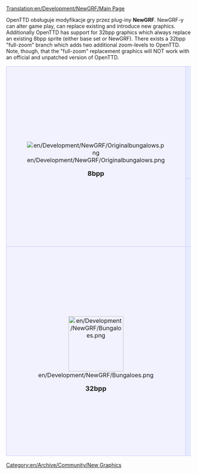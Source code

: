 [[Translation:en/Development/NewGRF/Main Page]]


OpenTTD obsługuje modyfikacje gry przez plug-iny '''NewGRF'''. NewGRF-y can alter game play, can replace existing and introduce new graphics.
Additionally OpenTTD has support for 32bpp graphics which always replace an existing 8bpp sprite (either base set or NewGRF). There exists a 32bpp "full-zoom" branch which adds two additional zoom-levels to OpenTTD. Note, though, that the "full-zoom" replacement graphics will NOT work with an official and unpatched version of OpenTTD.

{| 
|-
|align="center" rowspan="2" style="background-color: #f1f2fe; border: 1px solid #c7c8fe; margin: 0; padding: 1em 1em 0em 1em;"|
[[File:en/Development/NewGRF/Originalbungalows.png]]
   
<font size="4">'''8bpp'''</font>


|style="background-color: #e7ebff; border: 1px solid #c7c8fe; margin: 0; padding: 1em 1em 0em 1em;"|
<font size="3">'''NewGRF development tips and tricks'''</font>
*[[en/Development/NewGRF/Development Tools]]
*[[en/Development/NewGRF/Debugging|Debugging NewGRFs]]
*[[en/Development/NewGRF/Alignment|Hints on sprite alignment]]
*[[en/Development/NewGRF/Incompatibility Hints|Changes to NewGRF which break their backward compatibility]]
*'''8bpp [[en/Archive/Community/OpenGFX Readme|Base Set OpenGFX]] project''' (GPL v2 - licensed base set for OpenTTD)
*[http://dev.openttdcoop.org/projects DevZone] - home for a number of NewGRF projects
*[http://wiki.ttdpatch.net/tiki-index.php?page=NewGraphicsSpecs Wiki with NewGRF specification]
|-
|style="background-color: #e7ebff; border: 1px solid #c7c8fe; margin: 0; padding: 1em 1em 0em 1em;"|
<font size="3">'''NewGRF usage guide and NewGRF List'''</font>

:[[en/Manual/NewGRF|Documentation of NewGRF]] use and installation. Manual to alter the gameplay and graphics files using NewGRF.
:And a [[en/Community/NewGRF/Main Page|list of some major NewGRFs]].
|-
|align="center" style="background-color: #f1f2fe; border: 1px solid #c7c8fe; margin: 0; padding: 1em 1em 0em 1em;"|
[[File:en/Development/NewGRF/Bungaloes.png|150px]]

<font size="4">'''32bpp'''</font>
|style="background-color: #e7ebff; border: 1px solid #c7c8fe; margin: 0; padding: 1em 1em 0em 1em;"|
<font size="3">'''32bit Graphics Development documentation'''</font>

:[[en/Archive/Old 32bpp/32bit Graphics Development|Documented here]] is everything from theory (sizes, lighting specs, tutorials, etc.) to practice (materials, props).

<font size="3">'''Graphics development tracker'''</font>

:Stay on top of the ongoing development of 32bpp OpenTTD. See what exactly has been converted and what is left to do.
:[[en/Archive/Old 32bpp/32bpp graphics development tracker|32bpp - Original Scale]]
:[[en/Archive/Old 32bpp/32bpp graphics development tracker (extra zoom)|32bpp - Extra Zoom]]

<font size="3">'''Finished graphics'''</font>

:[[en/Archive/Old 32bpp/List of downloadable 32 bpp tars|32bpp - Original Scale]] - List of finished, packed and released 32bpp sprites you can actually play OpenTTD with, right now.
:[[en/Community/NewGRF/Playing with 32 bpp graphics|32bpp - Extra Zoom]] - List of graphics with 2 extra zoom levels, and information on the patch.
:[[en/Community/NewGRF/Playing with 32 bpp graphics]]!
|}

[[Category:en/Archive/Community/New Graphics]]
